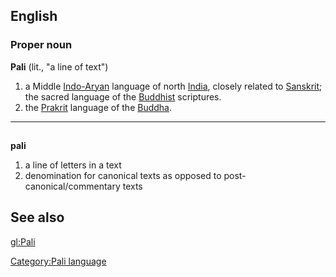 ==English==
[[Category:Pali language]]
===Proper noun===
'''Pali''' (lit., "a line of text")

#a Middle [[Indo-Aryan]] language of north [[India]], closely related to [[Sanskrit]]; the sacred language of the [[Buddhist]] scriptures.
#the [[Prakrit]] language of the [[Buddha]].


----

=={{pi}}==
'''pali'''

# a line of letters in a text
# denomination for canonical texts as opposed to post-canonical/commentary texts

==See also==
{{interwiktionary|code=pi}}

[[gl:Pali]]